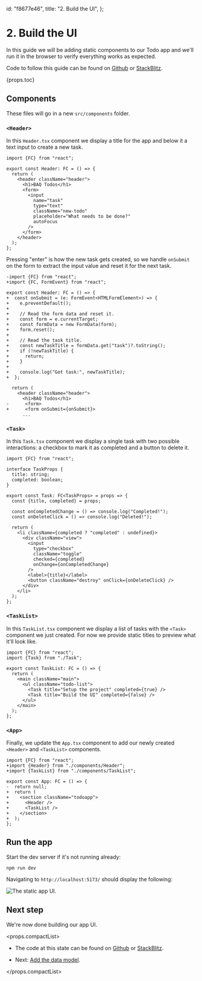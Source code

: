   id: "f8677e46",
  title: "2. Build the UI",
};

# 2. Build the UI

In this guide we will be adding static components to our Todo app and we'll run it in the browser to verify everything works as expected.

Code to follow this guide can be found on [Github](https://github.com/baqhub/app-demo-todo/tree/1-setup-project) or [StackBlitz](https://stackblitz.com/~/github.com/baqhub/app-demo-todo/tree/1-setup-project).

{props.toc}

## Components

These files will go in a new `src/components` folder.

### `<Header>`

In this `Header.tsx` component we display a title for the app and below it a text input to create a new task.

```tsx
import {FC} from "react";

export const Header: FC = () => {
  return (
    <header className="header">
      <h1>BAQ Todos</h1>
      <form>
        <input
          name="task"
          type="text"
          className="new-todo"
          placeholder="What needs to be done?"
          autoFocus
        />
      </form>
    </header>
  );
};
```

Pressing "enter" is how the new task gets created, so we handle `onSubmit` on the form to extract the input value and reset it for the next task.

```diff-tsx
-import {FC} from "react";
+import {FC, FormEvent} from "react";

export const Header: FC = () => {
+  const onSubmit = (e: FormEvent<HTMLFormElement>) => {
+    e.preventDefault();
+
+    // Read the form data and reset it.
+    const form = e.currentTarget;
+    const formData = new FormData(form);
+    form.reset();
+
+    // Read the task title.
+    const newTaskTitle = formData.get("task")?.toString();
+    if (!newTaskTitle) {
+      return;
+    }
+
+    console.log("Got task:", newTaskTitle);
+  };

  return (
    <header className="header">
      <h1>BAQ Todos</h1>
-      <form>
+      <form onSubmit={onSubmit}>
      ...
```

### `<Task>`

In this `Task.tsx` component we display a single task with two possible interactions: a checkbox to mark it as completed and a button to delete it.

```tsx
import {FC} from "react";

interface TaskProps {
  title: string;
  completed: boolean;
}

export const Task: FC<TaskProps> = props => {
  const {title, completed} = props;

  const onCompletedChange = () => console.log("Completed!");
  const onDeleteClick = () => console.log("Deleted!");

  return (
    <li className={completed ? "completed" : undefined}>
      <div className="view">
        <input
          type="checkbox"
          className="toggle"
          checked={completed}
          onChange={onCompletedChange}
        />
        <label>{title}</label>
        <button className="destroy" onClick={onDeleteClick} />
      </div>
    </li>
  );
};
```

### `<TaskList>`

In this `TaskList.tsx` component we display a list of tasks with the `<Task>` component we just created. For now we provide static titles to preview what it'll look like.

```tsx
import {FC} from "react";
import {Task} from "./Task";

export const TaskList: FC = () => {
  return (
    <main className="main">
      <ul className="todo-list">
        <Task title="Setup the project" completed={true} />
        <Task title="Build the UI" completed={false} />
      </ul>
    </main>
  );
};
```

### `<App>`

Finally, we update the `App.tsx` component to add our newly created `<Header>` and `<TaskList>` components.

```diff-tsx
import {FC} from "react";
+import {Header} from "./components/Header";
+import {TaskList} from "./components/TaskList";

export const App: FC = () => {
-  return null;
+  return (
+    <section className="todoapp">
+      <Header />
+      <TaskList />
+    </section>
+  );
};
```

## Run the app

Start the dev server if it's not running already:

```cli
npm run dev
```

Navigating to `http://localhost:5173/` should display the following:

![The static app UI.](firstAppBuildUI)

## Next step

We're now done building our app UI.

<props.compactList>

- The code at this state can be found on [Github](https://github.com/baqhub/app-demo-todo/tree/2-build-ui) or [StackBlitz](https://stackblitz.com/~/github.com/baqhub/app-demo-todo/tree/2-build-ui).

- Next: [Add the data model](8fa128c6).

</props.compactList>
